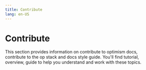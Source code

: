 ```yaml
---
title: Contribute
lang: en-US
---
```



# Contribute

This section provides information on contribute to optimism docs, contribute to the op stack and docs style guide. You'll find tutorial, overview, guide to help you understand and work with these topics.

<Cards>
  <Card title="Contribute to optimism docs" href="/connect/contribute/docs-contribute" />
  <Card title="Contribute to the op stack" href="/connect/contribute/stack-contribute" />
  <Card title="Docs style guide" href="/connect/contribute/style-guide" />
</Cards>